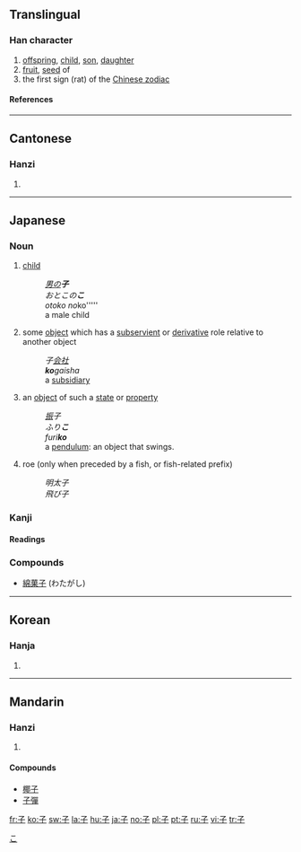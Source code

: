 ==Translingual==
{{Han stroke|[[Image:子-order.gif]]}}
===Han character===
{{Han char|rn=39|rad=子|as=00|sn=3|four=1740<sub>7</sub>|canj=弓木 (ND|ids=⿻[[了]][[一]])}}
# [[offspring]], [[child]], [[son]], [[daughter]]
# [[fruit]], [[seed]] of
# the first sign (rat) of the [[Wikipedia:Chinese zodiac|Chinese zodiac]]
====References====
{{Han ref|kx=0277.010|dkj=06930|dj=0543.150|hdz=21006.060|uh=5B50|ud=23376|bh=A46C|bd=42092}}
----

==Cantonese==
===Hanzi===
{{yue-hanzi|jyut=[[zi2]]|y=[[ji2]]}}
# {{defn|Cantonese}}
----

==Japanese==

===Noun===
{{ja-noun|k|hira=こ|rom=ko}}

# [[child]]
#: ''[[男]]の'''子'''''
#: ''おとこの'''こ'''''
#: ''otoko no ''ko'''''
#: a male child
# some [[object]] which has a [[subservient]] or [[derivative]] role relative to another object
#: ''子[[会社]]''
#: '''''ko'''gaisha''
#: a [[subsidiary]]
# an [[object]] of such a [[state]] or [[property]]
#: ''[[振]]子''
#: ''ふり'''こ'''''
#: ''furi'''ko'''''
#: a [[pendulum]]: an object that swings.
# roe (only when preceded by a fish, or fish-related prefix)
#: ''明太子''
#: ''飛び子''

[[Category:ja:Family|こ]]

===Kanji===
{{ja-kanji|grade=1|rs=子00}}

====Readings====
{{ja-readings|on=[[し]] ([[shi]]), [[す]] ([[su]])|kun=[[こ]] ([[ko]])}}

===Compounds===
*[[綿菓子]] (わたがし)

----

==Korean==
===Hanja===
{{ko-hanja|hangeul=자|eumhun=아들|rv=ja|mr=cha}}
# {{defn|Korean}}
----
==Mandarin==
===Hanzi===
{{cmn-hanzi|pin=[[zǐ]] ([[zi3]])|wg=[[tzu3|tzu<sup>3</sup>]]}}
# {{defn|Mandarin}}

====Compounds====
*[[椰子]]
*[[子彈]]

[[fr:子]]
[[ko:子]]
[[sw:子]]
[[la:子]]
[[hu:子]]
[[ja:子]]
[[no:子]]
[[pl:子]]
[[pt:子]]
[[ru:子]]
[[vi:子]]
[[tr:子]]